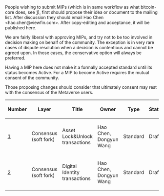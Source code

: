 People wishing to submit MIPs (which is in same workflow as what bitcoin-core does, see [https://github.com/bitcoin/bips]), first should propose their idea or document to the mailing list. After discussion they should email Hao Chen &lt;hao.chen@viewfin.com&gt;. After copy-editing and acceptance, it will be published here.

We are fairly liberal with approving MIPs, and try not to be too involved in decision making on behalf of the community. The exception is in very rare cases of dispute resolution when a decision is contentious and cannot be agreed upon. In those cases, the conservative option will always be preferred.

Having a MIP here does not make it a formally accepted standard until its status becomes Active. For a MIP to become Active requires the mutual consent of the community.

Those proposing changes should consider that ultimately consent may rest with the consensus of the Metaverse users.

{| class="wikitable sortable" style="width: auto; text-align: center; font-size: smaller; table-layout: fixed;"
!Number
!Layer
!Title
!Owner
!Type
!Status
|-
| [[mip-0001.mediawiki|1]]
| Consensus (soft fork)
| Asset Lock&Unlock transactions
| Hao Chen, Dongyun Wang
| Standard
| Draft
|-
| [[mip-0002.mediawiki|2]]
| Consensus (soft fork)
| Digital Identity transactions
| Hao Chen, Dongyun Wang
| Standard
| Draft
|}
